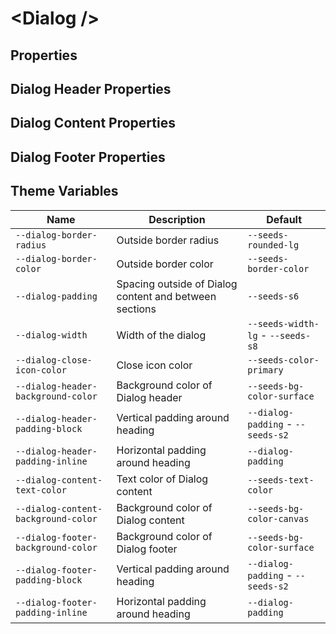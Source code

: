 
# &lt;Dialog /&gt;

## Properties

<ArgsTable of={Dialog} />

## Dialog Header Properties

<ArgsTable of={Dialog.Header} />

## Dialog Content Properties

<ArgsTable of={Dialog.Content} />

## Dialog Footer Properties

<ArgsTable of={Dialog.Footer} />

## Theme Variables

| Name                                | Description                                            | Default                           |
| ----------------------------------- | ------------------------------------------------------ | --------------------------------- |
| `--dialog-border-radius`            | Outside border radius                                  | `--seeds-rounded-lg`              |
| `--dialog-border-color`             | Outside border color                                   | `--seeds-border-color`            |
| `--dialog-padding`                  | Spacing outside of Dialog content and between sections | `--seeds-s6`                      |
| `--dialog-width`                    | Width of the dialog                                    | `--seeds-width-lg` - `--seeds-s8` |
| `--dialog-close-icon-color`         | Close icon color                                       | `--seeds-color-primary`           |
| `--dialog-header-background-color`  | Background color of Dialog header                      | `--seeds-bg-color-surface`        |
| `--dialog-header-padding-block`     | Vertical padding around heading                        | `--dialog-padding` - `--seeds-s2` |
| `--dialog-header-padding-inline`    | Horizontal padding around heading                      | `--dialog-padding`                |
| `--dialog-content-text-color`       | Text color of Dialog content                           | `--seeds-text-color`              |
| `--dialog-content-background-color` | Background color of Dialog content                     | `--seeds-bg-color-canvas`         |
| `--dialog-footer-background-color`  | Background color of Dialog footer                      | `--seeds-bg-color-surface`        |
| `--dialog-footer-padding-block`     | Vertical padding around heading                        | `--dialog-padding` - `--seeds-s2` |
| `--dialog-footer-padding-inline`    | Horizontal padding around heading                      | `--dialog-padding`                |
